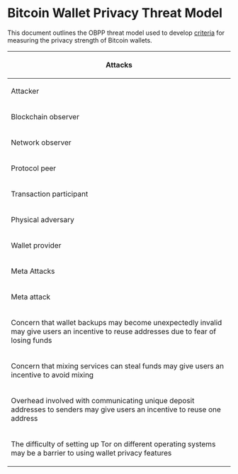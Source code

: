 =Bitcoin Wallet Privacy Threat Model=

This document outlines the OBPP threat model used to develop [[criteria.md|criteria]] for measuring the privacy strength of Bitcoin wallets.

{|
|-
!colspan="4"|Attacks
|-
!Attacker
!Attack
!Countermeasure
!Relevant Tests
|-
|rowspan="11"|Blockchain observer
|Link transactions to a single entity based on all of them containing inputs with a common address
|Avoid address reuse
|I A 1 a <br/> I A 2 a <br/> I A 2 b <br/> I B 1 a <br/> I B 3 a <br/> I B 3 b <br/> I C 2 a <br/> I C 2 b <br/> I C 2 c
|-
|rowspan="3"|Link outputs in a transaction to a single entity by detecting which output is a change output
|Randomize the position of the change output(s) in the output list
|II A 2 a
|-
|Select inputs such that the amount of change in the transaction is close to the size of the desired spend
|II A 2 b
|-
|Use multiple change outputs, and intentionally set the value of some outputs to values that resemble plausible spends
|II A 2 c
|-
|rowspan="3"|Link outputs to a single entity based on them all being included as inputs in the same transaction
|Avoid using inputs from different addresses in the same transaction
|I C 2 a
|-
|Use mixing when sending transactions, and make non-mixed transactions resemble mixed transactions
|I C 1 a <br/> I D 1 a <br/> I D 2 a <br/> I D 2 b
|-
|Use the same type of script used for change output as for the desired spend when creating transactions
|I B 2 a
|-
|Link identities by observing that addresses associated with both identities are used as inputs in the same transaction
|Avoid constructing transactions that contain inputs from more than one identity/account
|III A 1 a <br/> III A 2 a <br/> III A 3 a
|-
|rowspan="3"|A blockchain observer can derive the type of wallet used to create a transaction by observing idiosyncrasies in the manner in which the transaction was composed
|Use standardized ordering of inputs and outputs
|I C 1 b <br/> I C 1 c
|-
|Avoid routinely creating outputs that are identifiable by their size or script
|I E 1 a <br/> I E 2 a
|-
|Only create transactions which are compliant with BIP-62
|I C 1 e
|-
|rowspan="13"|Network observer
|rowspan="3"|Link addresses belonging to a single user by observing information leaked by the wallet in the process of obtaining its balance information from the network
|Obtain balance information without making queries to other network participants OR
|II A 2 a
|-
|Only query one address at a time from a specific connection context OR
|II A 2 a <br/> II C 1 a
|-
|Query multiple addresses at once using a technique that returns false positives
|II A 2 a <br/> II C 1 a
|-
|Link addresses belonging to a single user by observing source IP address for balance information queries
|Connect to the source of balance information in a manner that does not leak the IP address of the requestor
|II A 1 a <br/> II A 3 a
|-
|Link addresses belonging to a single user by observing source IP address for first relay of transactions
|Route outgoing transactions via a method that does not reveal the IP address of the sender
|II B 1 a <br/> II B 3 a
|-
|Reduce the false positive rate of filters by comparing how the filters received from a single client change over time
|If a filter requires an update, send the new filter to a different peer than the peer which has the old filter
|
|-
|Reduce the false positive rate of filters by comparing the transactions sent by a client with the filter they have sent
|Route outgoing transactions through a different route than through the peer which is providing balance information
|II A 2 b <br/> II B 2 a
|-
|Link different identities based on a bloom/prefix filter or other balance query that matches addresses associated with multiple identities
|Use separate filters, provided to different peers, for each identity
|II C 1 a
|-
|Link different identities by observing that the same IP address is sending outgoing transactions associated with multiple identities
|Use separate routes for outgoing transactions associated with each identity
|II C 1 b
|-
|rowspan="2"|Temporally link transactions to a known IP address via side channel attacks based on wallet behavior
|Avoid leaking information about user behavior via observable network traffic
|II D 1 a
|-
|Avoid leaking information about recipients in transaction via an external network lookup
|II D 1 b
|-
|rowspan="2"|Derive the type of wallet used to create a transaction by passively observing idiosyncrasies in the interactive behaviour of the wallet
|Avoid using one distinctive user agent when connecting to the Bitcoin network
|II D 1 d
|-
|Avoid using a non-Bitcoin network protocol that leaks information about the type of client in use
|II D 1 c
|-
|rowspan="1"|Protocol peer
|Derive the type of wallet used to create a transaction by actively probing the wallet to discover idiosyncrasies in the interactive behaviour of the wallet
|
|
|-
|rowspan="3"|Transaction participant
|Collude with other transaction participants to infer a bitcoin user's behavior based on the flow of funds from one colluding entity, to the targeted user, to another colluding entity
|Use multiple identities/accounts to allow funds associated with one transaction participant to be kept apart from funds associated with a different transaction participant
|III A 1 a <br/> III A 1 b
|-
|Create transactions which create small outputs to previously-used addresses which tempt wallet clients with poor utxo selection and/or lack of coin control to merge inputs.
|Whenever an input is selected from a set of inputs with identicial scripts, always include all inputs from that set in the transaction
|I C 1 d
|-
|Defeat attempts by users to mix their coins by participating in mixing transactions and collecting information which can be used to map inputs to outputs in the mixing transaction.
|Use mixing protocols which are secure against misbehavior by any participant
|I D 3 a <br/> III B 1 a
|-
|rowspan="8"|Physical adversary
|rowspan="2"|Conduct physical surveillance, especially against mobile users, to get sensitive information from screen or contextually tie blockchain activity to visual activity
|Provide a GUI that resembles an application other than a Bitcoin wallet
|IV A 1 a
|-
|Unless the user explicitly requests for them to be displayed, do not display Bitcoin addresses in text or QR code form, or transaction hashes
|IV A 2 a
|-
|rowspan="4"|Detect the existence of a wallet on a device
|Install the application is such a way that it is not detectible unless user performs a series of actions unlikely to be duplicated by an unauthorized user
|
|-
|The user can easily erase the application and all its metadata if the decide to stop using the wallet or device
|IV B 1 c <br/> IV B 1 d <br/> IV B 2 c <br/> IV B 2 d
|-
|If user loses physical control over the device, the wallet can be deleted via remote command
|IV B 2 a
|-
|Persistent wallet data is stored in a fashion that is not identifiable as belonging to a Bitcoin wallet
|
|-
|rowspan="2"|Perform forensic analysis on a device, searching for sensitive information about a wallet 
|Encrypt all public key in the wallet
|IV B 1 a
|-
|Encrypt all non-keypair wallet metadata
|IV B 1 b
|-
|rowspan="6"|Wallet provider
|Link addresses to a user by observing their backup files
|Use strictly local wallet backups, or encrypt remote wallet backups
|
|-
|Require personally identifying information in order to use the wallet
|Do not collect any personally identifying information from the user
|
|-
|rowspan="2"|Cause the wallet to transmit usage and/or debug data back to the provider which can be used to correlate transactions to a particular user.
|Only send debug information if users opt-in and are allowed to review the information before being sent
|
|-
|Transmit usage and/or debug data via a method that does not reveal the IP address or identity of the user
|
|-
|Hide adverse privacy behavior from users by not releasing the source code to the wallet client
|Provide non-obfuscated source code and build tools needed for the users to compile their own versions
|
|-
|Hide adverse privacy behavior from users by distributing binary versions of the wallet whose behavior differes from versions compiled from the public source code
|Provide a deterministic build system that allows users to verify that the binary version they have received was compiled from the public source code
|
|-
!colspan="4"|Meta Attacks
|-
!colspan="2"|Meta attack
!Countermeasure
!Relevant Tests
|-
|rowspan="2" colspan="2"|Concern that wallet backups may become unexpectedly invalid may give users an incentive to reuse addresses due to fear of losing funds
|Use eternal backups
|
|-
|Proactively inform users when backups require an update
|
|-
|colspan="2"|Concern that mixing services can steal funds may give users an incentive to avoid mixing       
|Use mixing methods that do not allow for theft of funds
|I D 2 a <br/> III B 1 b
|-
|colspan="2"|Overhead involved with communicating unique deposit addresses to senders may give users an incentive to reuse one address      
|Use deposit addresses derived from a constant seed using ECDH (e.g. stealth addresses)
|I A 1 b <br/> I C 1 f
|-
|colspan="2"|The difficulty of setting up Tor on different operating systems may be a barrier to using wallet privacy features      
|Create wallets that are easily usable on operating systems with built-in Tor support
|II E 1 a
|}
